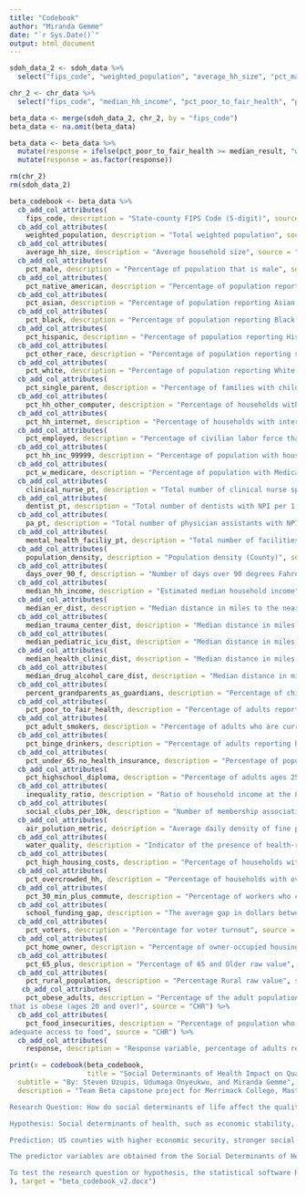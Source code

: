 ```yaml
---
title: "Codebook"
author: "Miranda Gemme"
date: "`r Sys.Date()`"
output: html_document
---
```


```r
sdoh_data_2 <- sdoh_data %>%
  select("fips_code", "weighted_population", "average_hh_size", "pct_male", "pct_native_american", "pct_asian", "pct_black", "pct_hispanic", "pct_other_race", "pct_white", "pct_single_parent", "pct_hh_other_computer", "pct_hh_internet", "pct_employed", "pct_hh_inc_99999", "pct_w_medicare", "clinical_nurse_pt", "dentist_pt", "pa_pt", "mental_health_faciliy_pt", "population_density", "days_over_90_f", "median_er_dist", "median_trauma_center_dist", "median_pediatric_icu_dist", "median_health_clinic_dist", "median_drug_alcohol_care_dist", "percent_grandparents_as_guardians")
```

```r
chr_2 <- chr_data %>%
  select("fips_code", "median_hh_income", "pct_poor_to_fair_health", "pct_adult_smokers", "pct_binge_drinkers", "pct_under_65_no_health_insurance", "pct_highschool_diploma", "inequality_ratio", "social_clubs_per_10k", "air_polution_metric", "water_quality", "pct_high_housing_costs", "pct_overcrowded_hh", "pct_30_min_plus_commute", "school_funding_gap", "pct_voters", "pct_home_owner", "pct_65_plus", "pct_rural_population", "pct_obese_adults", "pct_food_insecurities")
```

```r
beta_data <- merge(sdoh_data_2, chr_2, by = "fips_code")
beta_data <- na.omit(beta_data)

beta_data <- beta_data %>%
  mutate(response = ifelse(pct_poor_to_fair_health >= median_result, "worse", "better")) %>%
  mutate(response = as.factor(response))
```

```r
rm(chr_2)
rm(sdoh_data_2)
```


```r
beta_codebook <- beta_data %>%
  cb_add_col_attributes(
    fips_code, description = "State-county FIPS Code (5-digit)", source = "Both SDOH and CHR") %>%
  cb_add_col_attributes(
    weighted_population, description = "Total weighted population", source = "SDOH") %>%
  cb_add_col_attributes(
    average_hh_size, description = "Average household size", source = "SDOH") %>%
  cb_add_col_attributes(
    pct_male, description = "Percentage of population that is male", source = "SDOH") %>%
  cb_add_col_attributes(
    pct_native_american, description = "Percentage of population reporting American Indian and Alaska Native race alone", source = "SDOH") %>%
  cb_add_col_attributes(
    pct_asian, description = "Percentage of population reporting Asian race alone", source = "SDOH") %>%
  cb_add_col_attributes(
    pct_black, description = "Percentage of population reporting Black or African American ethnicity alone", source = "SDOH") %>%
  cb_add_col_attributes(
    pct_hispanic, description = "Percentage of population reporting Hispanic ethnicity", source = "SDOH") %>%
  cb_add_col_attributes(
    pct_other_race, description = "Percentage of population reporting some other ethnicity alone", source = "SDOH") %>%
  cb_add_col_attributes(
    pct_white, description = "Percentage of population reporting White race alone", source = "SDOH") %>%
  cb_add_col_attributes(
    pct_single_parent, description = "Percentage of families with children that are single-parent families", source = "SDOH") %>%
  cb_add_col_attributes(
    pct_hh_other_computer, description = "Percentage of households with other type of computer", source = "SDOH") %>%
  cb_add_col_attributes(
    pct_hh_internet, description = "Percentage of households with internet access", source = "SDOH") %>%
  cb_add_col_attributes(
    pct_employed, description = "Percentage of civilian labor force that is employed (ages 16 and over)", source = "SDOH") %>%
  cb_add_col_attributes(
    pct_hh_inc_99999, description = "Percentage of population with household income between $50,000 and $99,999", source = "SDOH") %>%
  cb_add_col_attributes(
    pct_w_medicare, description = "Percentage of population with Medicare", source = "SDOH") %>%
  cb_add_col_attributes(
    clinical_nurse_pt, description = "Total number of clinical nurse specialists with NPI per 1,000 population", source = "SDOH") %>%
  cb_add_col_attributes(
    dentist_pt, description = "Total number of dentists with NPI per 1,000 population", source = "SDOH") %>%
  cb_add_col_attributes(
    pa_pt, description = "Total number of physician assistants with NPI per 1,000 population", source = "SDOH") %>%
  cb_add_col_attributes(
    mental_health_faciliy_pt, description = "Total number of facilities that provide mental health services per 1,000 population", source = "SDOH") %>%
  cb_add_col_attributes(
    population_density, description = "Population density (County)", source = "SDOH") %>%
  cb_add_col_attributes(
    days_over_90_f, description = "Number of days over 90 degrees Fahrenheit", source = "SDOH") %>%
  cb_add_col_attributes(
    median_hh_income, description = "Estimated median household income", source = "CHR") %>%
  cb_add_col_attributes(
    median_er_dist, description = "Median distance in miles to the nearest emergency department, calculated using population weighted tract centroids in the county", source = "SDOH") %>%
  cb_add_col_attributes(
    median_trauma_center_dist, description = "Median distance in miles to the nearest designated trauma center, calculated using population weighted tract centroids in the county", source = "SDOH") %>%
  cb_add_col_attributes(
    median_pediatric_icu_dist, description = "Median distance in miles to the nearest pediatric ICU, calculated using population weighted tract centroids in the county", source = "SDOH") %>%
  cb_add_col_attributes(
    median_health_clinic_dist, description = "Median distance in miles to the nearest health clinic (FQHC, RHC), calculated using population weighted tract centroids in the county", source = "SDOH") %>%
  cb_add_col_attributes(
    median_drug_alcohol_care_dist, description = "Median distance in miles to the nearest hospital with alcohol and drug abuse inpatient care, calculated using population weighted tract centroids in the county", source = "SDOH") %>%
  cb_add_col_attributes(
    percent_grandparents_as_guardians, description = "Percentage of children living with grandparent householder whose grandparent is responsible for them: parent may or may not be present", source = "SDOH") %>%
  cb_add_col_attributes(
    pct_poor_to_fair_health, description = "Percentage of adults reporting fair or poor health", source = "CHR") %>%
  cb_add_col_attributes(
    pct_adult_smokers, description = "Percentage of adults who are current smokers", source = "CHR") %>%
  cb_add_col_attributes(
    pct_binge_drinkers, description = "Percentage of adults reporting binge or heavy drinking", source = "CHR") %>%
  cb_add_col_attributes(
    pct_under_65_no_health_insurance, description = "Percentage of population with no health insurance", source = "CHR") %>%
  cb_add_col_attributes(
    pct_highschool_diploma, description = "Percentage of adults ages 25 and over with a high school diploma or equivalent", source = "CHR") %>%
  cb_add_col_attributes(
    inequality_ratio, description = "Ratio of household income at the 80th percentile to income at the 20th percentile", source = "CHR") %>%
  cb_add_col_attributes(
    social_clubs_per_10k, description = "Number of membership associations per 10,000 population", source = "CHR") %>%
  cb_add_col_attributes(
    air_polution_metric, description = "Average daily density of fine particulate matter in micrograms per cubic meter", source = "CHR") %>%
  cb_add_col_attributes(
    water_quality, description = "Indicator of the presence of health-related drinking water violations. 0=No, 1=Yes", source = "CHR") %>%
  cb_add_col_attributes(
    pct_high_housing_costs, description = "Percentage of households with severe cost burden – monthly housing costs (including utilities) exceed 50% of monthly income", source = "CHR") %>%
  cb_add_col_attributes(
    pct_overcrowded_hh, description = "Percentage of households with overcrowding – more than 1 person per room", source = "CHR") %>%
  cb_add_col_attributes(
    pct_30_min_plus_commute, description = "Percentage of workers who commute in their car alone, the percentage that commute more than 30 minutes", source = "CHR") %>%
  cb_add_col_attributes(
    school_funding_gap, description = "The average gap in dollars between actual and required spending per pupil among public school districts. Required spending is an estimate of dollars needed to achieve U.S. average test scores in each district", source = "CHR") %>%
  cb_add_col_attributes(
    pct_voters, description = "Percentage for voter turnout", source = "CHR") %>%
  cb_add_col_attributes(
    pct_home_owner, description = "Percentage of owner-occupied housing units", source = "CHR") %>%
  cb_add_col_attributes(
    pct_65_plus, description = "Percentage of 65 and Older raw value", source = "CHR") %>%
  cb_add_col_attributes(
    pct_rural_population, description = "Percentage Rural raw value", source = "CHR") %>%
   cb_add_col_attributes(
    pct_obese_adults, description = "Percentage of the adult population
that is obese (ages 20 and over)", source = "CHR") %>%
  cb_add_col_attributes(
    pct_food_insecurities, description = "Percentage of population who lack
adequate access to food", source = "CHR") %>%
  cb_add_col_attributes(
    response, description = "Response variable, percentage of adults reporting fair or poor health", source = "Calculated as Better or Worse")
```

```r
print(x = codebook(beta_codebook, 
                   title = "Social Determinants of Health Impact on Quality of Life in US Counties Codebook",
  subtitle = "By: Steven Uzupis, Udumaga Onyeukwu, and Miranda Gemme",
  description = "Team Beta capstone project for Merrimack College, Masters in Data Science Program, focusing on using Social Determinants of Health to predict quality of life in US Counties.

Research Question: How do social determinants of life affect the quality of life in different localities?

Hypothesis: Social determinants of health, such as economic stability, social connectedness, access to healthcare, and neighborhood environment, significantly predict self-reported health status in US counties.

Prediction: US counties with higher economic security, stronger social support infrastructure, better access to healthcare services, and safer, more accessible neighborhoods will report better overall health status than counties lacking these social determinants.

The predictor variables are obtained from the Social Determinants of Health (SDOH) Database provided by the Agency for Healthcare Research and Quality (AHRQ). The response variable represents 'the percentage of adults reporting fair or poor health.'

To test the research question or hypothesis, the statistical software R is being used."
), target = "beta_codebook_v2.docx")
```


